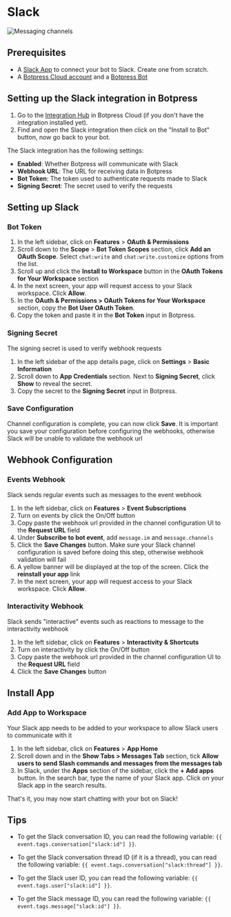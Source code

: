 # Slack

![Messaging channels](/docs/content/slack-banner.png)

## Prerequisites

- A [Slack App](https://api.slack.com/apps) to connect your bot to Slack. Create one from scratch.
- A [Botpress Cloud account](https://sso.botpress.cloud) and a [Botpress Bot](https://botpress.com/docs/cloud/getting-started/create-and-publish-your-chatbot/)

## Setting up the Slack integration in Botpress

1. Go to the [Integration Hub](https://app.botpress.cloud/hub) in Botpress Cloud (if you don't have the integration installed yet).
2. Find and open the Slack integration then click on the "Install to Bot" button, now go back to your bot.

The Slack integration has the following settings:

- **Enabled**: Whether Botpress will communicate with Slack
- **Webhook URL**: The URL for receiving data in Botpress
- **Bot Token**: The token used to authenticate requests made to Slack
- **Signing Secret**: The secret used to verify the requests

## Setting up Slack

### Bot Token

1. In the left sidebar, click on **Features** > **OAuth & Permissions**
1. Scroll down to the **Scope** > **Bot Token Scopes** section, click **Add an OAuth Scope**. Select `chat:write` and `chat:write.customize` options from the list.
1. Scroll up and click the **Install to Workspace** button in the **OAuth Tokens for Your Workspace** section
1. In the next screen, your app will request access to your Slack workspace. Click **Allow**.
1. In the **OAuth & Permissions > OAuth Tokens for Your Workspace** section, copy the **Bot User OAuth Token**.
1. Copy the token and paste it in the **Bot Token** input in Botpress.

### Signing Secret

The signing secret is used to verify webhook requests

1. In the left sidebar of the app details page, click on **Settings** > **Basic Information**
1. Scroll down to **App Credentials** section. Next to **Signing Secret**, click **Show** to reveal the secret.
1. Copy the secret to the **Signing Secret** input in Botpress.

### Save Configuration

Channel configuration is complete, you can now click **Save**. It is important you save your configuration before configuring the webhooks, otherwise Slack will be unable to validate the webhook url

## Webhook Configuration

### Events Webhook

Slack sends regular events such as messages to the event webhook

1. In the left sidebar, click on **Features** > **Event Subscriptions**
1. Turn on events by click the On/Off button
1. Copy paste the webhook url provided in the channel configuration UI to the **Request URL** field
1. Under **Subscribe to bot event**, add `message.im` and `message.channels`
1. Click the **Save Changes** button. Make sure your Slack channel configuration is saved before doing this step, otherwise webhook validation will fail
1. A yellow banner will be displayed at the top of the screen. Click the **reinstall your app** link
1. In the next screen, your app will request access to your Slack workspace. Click **Allow**.

### Interactivity Webhook

Slack sends "interactive" events such as reactions to message to the interactivity webhook

1. In the left sidebar, click on **Features** > **Interactivity & Shortcuts**
1. Turn on interactivity by click the On/Off button
1. Copy paste the webhook url provided in the channel configuration UI to the **Request URL** field
1. Click the **Save Changes** button

## Install App

### Add App to Workspace

Your Slack app needs to be added to your workspace to allow Slack users to communicate with it

1. In the left sidebar, click on **Features** > **App Home**
1. Scroll down and in the **Show Tabs > Messages Tab** section, tick **Allow users to send Slash commands and messages from the messages tab**
1. In Slack, under the **Apps** section of the sidebar, click the **+ Add apps** button. In the search bar, type the name of your Slack app. Click on your Slack app in the search results.

That's it, you may now start chatting with your bot on Slack!

## Tips

- To get the Slack conversation ID, you can read the following variable:
  `{{ event.tags.conversation["slack:id"] }}`.

- To get the Slack conversation thread ID (if it is a thread), you can read the following variable:
  `{{ event.tags.conversation["slack:thread"] }}`.

- To get the Slack user ID, you can read the following variable:
  `{{ event.tags.user["slack:id"] }}`.

- To get the Slack message ID, you can read the following variable:
  `{{ event.tags.message["slack:id"] }}`.
